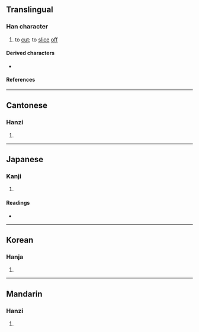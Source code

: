 {{character info/new}}
==Translingual==

===Han character===
{{Han char|rn=18|rad=刀|as=06|sn=8|four=42100|canj=GGLN|ids=⿰圭刂}}

# to [[cut#Verb|cut]]; to [[slice#Verb|slice]] [[off]]

====Derived characters====
* {{l|mul|𣓇}}

====References====
{{Han ref|kx=0138.410|dkj=01955|dj=0315.050|hdz=10332.120|uh=5232}}

----

==Cantonese==

===Hanzi===
{{yue-hanzi|jyut=[[gwai1]]|y=gwai1}}

# {{defn|lang=yue|sort=刀06}}

----

==Japanese==

===Kanji===
{{ja-kanji|grade=|rs=刀06}}

# {{defn|lang=ja|sort=刀06}}

====Readings====
* {{ja-readings|on=[[けい]] (kei), [[け]] (ke)|kun=[[さす]] (sasu), [[さく]] (saku), [[えぐる]] (eguru), [[ころす]] (korosu)}}

----

==Korean==

===Hanja===
{{ko-hanja|hangeul=규|rv=gyu|mr=kyu|y=kyu}}

# {{defn|lang=ko|sort=刀06}}

----

==Mandarin==

===Hanzi===
{{cmn-hanzi|pin=[[kuī]] ([[kui1]]), [[shuà]] ([[shua4]])|wg=k'uei<sup>1</sup>, shua<sup>4</sup>}}

# {{defn|lang=cmn|sort=刀06}}